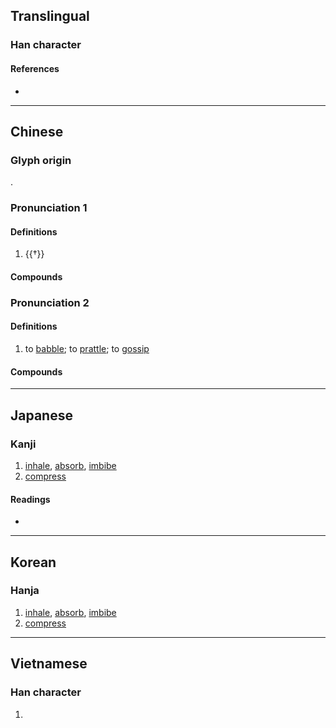 {{character info}}
==Translingual==

===Han character===
{{Han char|rn=30|rad=口|as=12|sn=15|four=|canj=RORY|ids=⿰口翕}}

====References====
* {{Han ref|kx=0208.310|dkj=04310|dj=0431.230|hdz=10685.070|uh=564F|ud=22095}}

----

==Chinese==
{{zh-forms}}

===Glyph origin===
{{Han etym}}
{{Han compound|口|翕|ls=psc|c1=s|c2=p}}.

===Pronunciation 1===
{{zh-pron
|m=xī
|c=ngap1
|mc=y
|oc=y
|cat=v
}}

====Definitions====
{{zh-hanzi}}

# {{†}} {{zh-alt-form|吸|to [[inhale]]; to [[absorb]]; to [[imbibe]]}}

====Compounds====
{{zh-der|噏然|噏呷}}

===Pronunciation 2===
{{zh-pron
|c=ap1,ngap1
|cat=v
}}

====Definitions====
{{zh-hanzi}}

# {{lb|zh|Cantonese}} to [[babble]]; to [[prattle]]; to [[gossip]]
#: {{zh-x|亂咁 噏|to talk nonsense|C}}
#: {{zh-x|我 真係 唔 知 佢 噏 乜 喎{wo3}。|I really don't know what (s)he is on about.|C}}

====Compounds====
{{zh-der|亂噏|發噏風|隨口噏|發噏瘋|隨口噏當秘笈|口噏噏|噏得就噏|噏耷|狗噏|噏三噏四|豬噏|噏到口唇邊|亂噏廿四|好噏唔噏|廢噏}}

----

==Japanese==

===Kanji===
{{ja-kanji|grade=|rs=口12}}

# [[inhale]], [[absorb]], [[imbibe]]
# [[compress]]

====Readings====
* {{ja-readings|on=[[きゅう]] (kyū)|kun=[[すう]] (suu)}}

----

==Korean==

===Hanja===
{{ko-hanja|hangeul=흡|rv=heup|mr=hŭp}}

# [[inhale]], [[absorb]], [[imbibe]]
# [[compress]]

----

==Vietnamese==

===Han character===
{{vi-hantu|[[hấp]]|rs=口12}}

# {{rfdef|vi|sort=口12}}